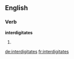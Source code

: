 ==English==

===Verb===
'''interdigitates'''

# {{third-person singular of|interdigitate}}

[[de:interdigitates]]
[[fr:interdigitates]]